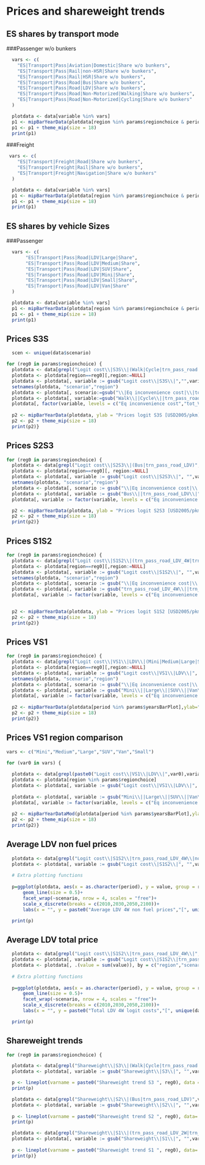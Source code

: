 # Prices and shareweight trends

## ES shares by transport mode
###Passenger w/o bunkers
```r

  vars <- c(
    "ES|Transport|Pass|Aviation|Domestic|Share w/o bunkers",
    "ES|Transport|Pass|Rail|non-HSR|Share w/o bunkers",
    "ES|Transport|Pass|Rail|HSR|Share w/o bunkers",
    "ES|Transport|Pass|Road|Bus|Share w/o bunkers",
    "ES|Transport|Pass|Road|LDV|Share w/o bunkers",
    "ES|Transport|Pass|Road|Non-Motorized|Walking|Share w/o bunkers",
    "ES|Transport|Pass|Road|Non-Motorized|Cycling|Share w/o bunkers"
  )

  plotdata <- data[variable %in% vars]
  p1 <- mipBarYearData(plotdata[region %in% params$regionchoice & period %in% params$yearsBarPlot])
  p1 <- p1 + theme_mip(size = 18)
  print(p1)
```

###Freight
```r

 vars <- c(
    "ES|Transport|Freight|Road|Share w/o bunkers",
    "ES|Transport|Freight|Rail|Share w/o bunkers",
    "ES|Transport|Freight|Navigation|Share w/o bunkers"
  )

  plotdata <- data[variable %in% vars]
  p1 <- mipBarYearData(plotdata[region %in% params$regionchoice & period %in% params$yearsBarPlot])
  p1 <- p1 + theme_mip(size = 18)
  print(p1)

```

## ES shares by vehicle Sizes
###Passenger
```r

  vars <- c(
       "ES|Transport|Pass|Road|LDV|Large|Share",
       "ES|Transport|Pass|Road|LDV|Medium|Share",
       "ES|Transport|Pass|Road|LDV|SUV|Share",
       "ES|Transport|Pass|Road|LDV|Mini|Share",
       "ES|Transport|Pass|Road|LDV|Small|Share",
       "ES|Transport|Pass|Road|LDV|Van|Share"
  )

  plotdata <- data[variable %in% vars]
  p1 <- mipBarYearData(plotdata[region %in% params$regionchoice & period %in% params$yearsBarPlot])
  p1 <- p1 + theme_mip(size = 18)
  print(p1)

```

## Prices S3S
```r

  scen <- unique(data$scenario)

for (reg0 in params$regionchoice) {
  plotdata <- data[grepl("Logit cost\\|S3S\\|(Walk|Cycle|trn_pass_road|Domestic Aviation|Passenger Rail|HSR)",variable)]
  plotdata <- plotdata[region==reg0][,region:=NULL]
  plotdata <- plotdata[, variable := gsub("Logit cost\\|S3S\\|","",variable)][period %in% params$yearsBarPlot]
  setnames(plotdata, "scenario","region")
  plotdata <- plotdata[, scenario:=gsub("\\|Eq inconvenience cost|\\|tot_VOT_price|\\|fuel_price_pkm|\\|non_fuel_price","",variable)]
  plotdata <- plotdata[, variable:=gsub("Walk\\||Cycle\\||trn_pass_road\\||Domestic Aviation\\||Passenger Rail\\||HSR\\|","",variable)]
  plotdata[, factor(variable, levels = c("Eq inconvenience cost","tot_VOT_price","fuel_price_pkm","non_fuel_price"))]
  
  p2 <- mipBarYearData(plotdata, ylab = "Prices logit S3S [USD2005/pkm]", title = paste0("Prices logit S3S ",reg0) )
  p2 <- p2 + theme_mip(size = 18)
  print(p2)}

```

## Prices S2S3
```r

for (reg0 in params$regionchoice) {
  plotdata <- data[grepl("Logit cost\\|S2S3\\|(Bus|trn_pass_road_LDV)",variable)]
  plotdata <- plotdata[region==reg0][, region:=NULL]
  plotdata <- plotdata[, variable := gsub("Logit cost\\|S2S3\\|", "",variable)][period %in% params$yearsBarPlot]
  setnames(plotdata, "scenario","region")
  plotdata <- plotdata[, scenario := gsub("\\|Eq inconvenience cost|\\|tot_VOT_price|\\|fuel_price_pkm|\\|non_fuel_price", "", variable)]
  plotdata <- plotdata[, variable := gsub("Bus\\||trn_pass_road_LDV\\|","", variable)]
  plotdata[, variable := factor(variable, levels = c("Eq inconvenience cost","tot_VOT_price","fuel_price_pkm","non_fuel_price"))]

  p2 <- mipBarYearData(plotdata, ylab = "Prices logit S2S3 [USD2005/pkm]", title = paste0("Prices logit S2S3 ",reg0))
  p2 <- p2 + theme_mip(size = 18)
  print(p2)}

```

## Prices S1S2
```r

for (reg0 in params$regionchoice) {
  plotdata <- data[grepl("Logit cost\\|S1S2\\|(trn_pass_road_LDV_4W|trn_pass_road_LDV_2W)",variable)]
  plotdata <- plotdata[region==reg0][,region:=NULL]
  plotdata <- plotdata[, variable := gsub("Logit cost\\|S1S2\\|", "",variable)][period %in% params$yearsBarPlot]  
  setnames(plotdata, "scenario","region")
  plotdata <- plotdata[, scenario := gsub("\\|Eq inconvenience cost|\\|tot_VOT_price|\\|fuel_price_pkm|\\|non_fuel_price", "", variable)]
  plotdata <- plotdata[, variable := gsub("trn_pass_road_LDV_4W\\||trn_pass_road_LDV_2W\\|", "", variable)]
  plotdata[, variable := factor(variable, levels = c("Eq inconvenience cost","tot_VOT_price","fuel_price_pkm","non_fuel_price"))]
  

  p2 <- mipBarYearData(plotdata, ylab = "Prices logit S1S2 [USD2005/pkm]", title = paste0("Prices logit S1S2 ",reg0))
  p2 <- p2 + theme_mip(size = 18)
  print(p2)}

```

## Prices VS1
```r

for (reg0 in params$regionchoice) {
  plotdata <- data[grepl("Logit cost\\|VS1\\|LDV\\|(Mini|Medium|Large|SUV|Van|Small)",variable)]
  plotdata <- plotdata[region==reg0][,region:=NULL]
  plotdata <- plotdata[, variable := gsub("Logit cost\\|VS1\\|LDV\\|", "",variable)][period %in% params$yearsBarPlot]  
  setnames(plotdata, "scenario","region")
  plotdata <- plotdata[, scenario := gsub("\\|Eq inconvenience cost|\\|tot_VOT_price|\\|fuel_price_pkm|\\|non_fuel_price", "", variable)]
  plotdata <- plotdata[, variable := gsub("Mini\\||Large\\||SUV\\||Van\\||Small\\||Medium\\|", "", variable)]
  plotdata[, variable := factor(variable, levels = c("Eq inconvenience cost","tot_VOT_price","fuel_price_pkm","non_fuel_price"))]
  
  p2 <- mipBarYearData(plotdata[period %in% params$yearsBarPlot],ylab="Prices logit VS1 [USD2005/pkm]", title = paste0("Prices logit VS1 ",reg0))
  p2 <- p2 + theme_mip(size = 18)
  print(p2)}

```

## Prices VS1 region comparison
```r

vars <- c("Mini","Medium","Large","SUV","Van","Small")

for (var0 in vars) {
  
  plotdata <- data[grepl(paste0("Logit cost\\|VS1\\|LDV\\|",var0),variable)]
  plotdata <- plotdata[region %in% params$regionchoice]
  plotdata <- plotdata[, variable := gsub("Logit cost\\|VS1\\|LDV\\|", "",variable)][period %in% params$yearsBarPlot]
  
  plotdata <- plotdata[, variable := gsub("Mini\\||Large\\||SUV\\||Van\\||Small\\||Medium\\|", "", variable)]
  plotdata[, variable := factor(variable, levels = c("Eq inconvenience cost","tot_VOT_price","fuel_price_pkm","non_fuel_price"))]
  
  p2 <- mipBarYearDataMod(plotdata[period %in% params$yearsBarPlot],ylab = "Prices logit VS1 [USD2005/pkm]", title = paste0("Prices logit VS1 ",var0))
  p2 <- p2 + theme_mip(size = 18) 
  print(p2)}

```

## Average LDV non fuel prices
```r

  plotdata <- data[grepl("Logit cost\\|S1S2\\|trn_pass_road_LDV_4W\\|non_fuel_price",variable) & period %in% params$yearsScen & region %in% params$regionchoice]
  plotdata <- plotdata[, variable := gsub("Logit cost\\|S1S2\\|", "",variable)][, variable := NULL]
  
  # Extra plotting functions
 
  p=ggplot(plotdata, aes(x = as.character(period), y = value, group = region, color = region))+
      geom_line(size = 0.5)+
      facet_wrap(~scenario, nrow = 4, scales = "free")+
      scale_x_discrete(breaks = c(2010,2030,2050,2100))+
      labs(x = "", y = paste0("Average LDV 4W non fuel prices","[", unique(data$unit),"]"), title = paste0("Average LDV 4W non fuel prices"))

  print(p)


```

## Average LDV total price
```r

  plotdata <- data[grepl("Logit cost\\|S1S2\\|trn_pass_road_LDV_4W\\|",variable) & period %in% params$yearsScen & region %in% params$regionchoice]
  plotdata <- plotdata[, variable := gsub("Logit cost\\|S1S2\\|trn_pass_road_LDV_4W\\|", "",variable)]
  plotdata <- plotdata[, .(value = sum(value)), by = c("region","scenario","period","unit")]
  
  # Extra plotting functions
 
  p=ggplot(plotdata, aes(x = as.character(period), y = value, group = region, color = region))+
      geom_line(size = 0.5)+
      facet_wrap(~scenario, nrow = 4, scales = "free")+
      scale_x_discrete(breaks = c(2010,2030,2050,2100))+
      labs(x = "", y = paste0("Total LDV 4W logit costs","[", unique(data$unit),"]"), title = paste0("Total LDV 4W logit costs"))

  print(p)


```

## Shareweight trends
```r


for (reg0 in params$regionchoice) {

  plotdata <- data[grepl("Shareweight\\|S3\\|(Walk|Cycle|trn_pass_road|Domestic Aviation|Passenger Rail|HSR)",variable) & region == reg0]
  plotdata <- plotdata[, variable := gsub("Shareweight\\|S3\\|", "",variable)]

  p <- lineplot(varname = paste0("Shareweight trend S3 ", reg0), data = plotdata)
  print(p)

  plotdata <- data[grepl("Shareweight\\|S2\\|(Bus|trn_pass_road_LDV)",variable) & region == reg0]
  plotdata <- plotdata[, variable := gsub("Shareweight\\|S2\\|", "",variable)]
  
  p <- lineplot(varname = paste0("Shareweight trend S2 ", reg0), data= plotdata)
  print(p)

  plotdata <- data[grepl("Shareweight\\|S1\\|(trn_pass_road_LDV_2W|trn_pass_road_LDV_4W)",variable) & region == reg0]
  plotdata <- plotdata[, variable := gsub("Shareweight\\|S1\\|", "",variable)]
  
  p <- lineplot(varname = paste0("Shareweight trend S1 ", reg0), data= plotdata)
  print(p)}


```
